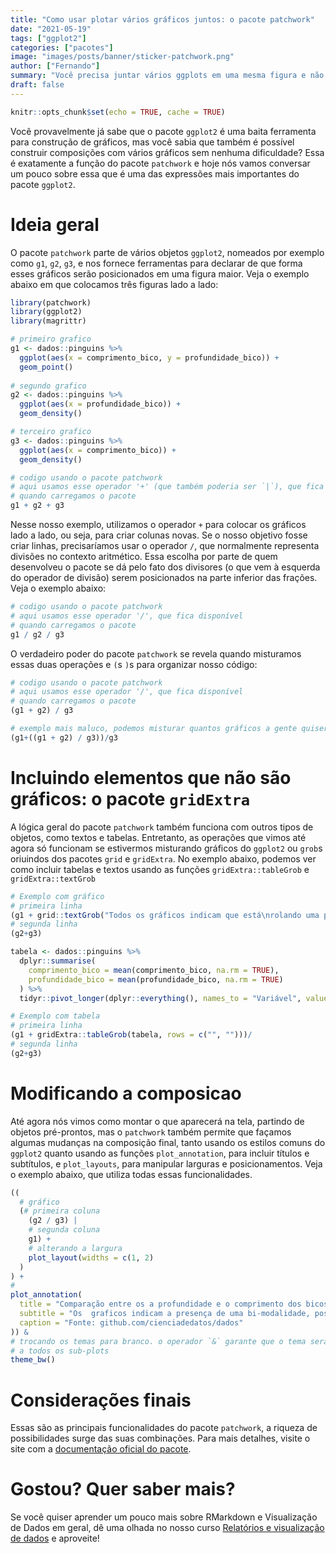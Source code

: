 ```yaml
---
title: "Como usar plotar vários gráficos juntos: o pacote patchwork"
date: "2021-05-19"
tags: ["ggplot2"]
categories: ["pacotes"]
image: "images/posts/banner/sticker-patchwork.png"
author: ["Fernando"]
summary: "Você precisa juntar vários ggplots em uma mesma figura e não sabe como fazer isso? Use o pacote patchwork!"
draft: false
---
```


```r
knitr::opts_chunk$set(echo = TRUE, cache = TRUE)
```

Você provavelmente já sabe que o pacote `ggplot2` é uma baita ferramenta para construção de gráficos, mas você sabia que também é possível construir composições com vários gráficos sem nenhuma dificuldade? Essa é exatamente a função do pacote `patchwork` e hoje nós vamos conversar um pouco sobre essa que é uma das expressões mais importantes do pacote `ggplot2`.

# Ideia geral

O pacote `patchwork` parte de vários objetos `ggplot2`, nomeados por exemplo como `g1`, `g2`, `g3`, e nos fornece ferramentas para declarar de que forma esses gráficos serão posicionados em uma figura maior. Veja o exemplo abaixo em que colocamos três figuras lado a lado:

```r
library(patchwork)
library(ggplot2)
library(magrittr)

# primeiro grafico
g1 <- dados::pinguins %>% 
  ggplot(aes(x = comprimento_bico, y = profundidade_bico)) + 
  geom_point()
  
# segundo grafico
g2 <- dados::pinguins %>% 
  ggplot(aes(x = profundidade_bico)) + 
  geom_density()

# terceiro grafico
g3 <- dados::pinguins %>% 
  ggplot(aes(x = comprimento_bico)) + 
  geom_density()

# codigo usando o pacote patchwork
# aqui usamos esse operador '+' (que também poderia ser `|`), que fica disponível
# quando carregamos o pacote 
g1 + g2 + g3

```

Nesse nosso exemplo, utilizamos o operador `+` para colocar os gráficos lado a lado, ou seja, para criar colunas novas. Se o nosso objetivo fosse criar linhas, precisaríamos usar o operador `/`, que normalmente representa divisões no contexto aritmético. Essa escolha por parte de quem desenvolveu o pacote se dá pelo fato dos divisores (o que vem à esquerda do operador de divisão) serem posicionados na parte inferior das frações. Veja o exemplo abaixo:

```r
# codigo usando o pacote patchwork
# aqui usamos esse operador '/', que fica disponível
# quando carregamos o pacote
g1 / g2 / g3
```

O verdadeiro poder do pacote `patchwork` se revela quando misturamos essas duas operações e `(`s `)`s para organizar nosso código:

```r
# codigo usando o pacote patchwork
# aqui usamos esse operador '/', que fica disponível
# quando carregamos o pacote
(g1 + g2) / g3
```

```r
# exemplo mais maluco, podemos misturar quantos gráficos a gente quiser e do jeito que a gente quiser:
(g1+((g1 + g2) / g3))/g3
```

# Incluindo elementos que não são gráficos: o pacote `gridExtra`

A lógica geral do pacote `patchwork` também funciona com outros tipos de objetos, como textos e tabelas. Entretanto, as operações que vimos até agora só funcionam se estivermos misturando gráficos do `ggplot2` ou `grob`s oriuindos dos pacotes `grid` e `gridExtra`. No exemplo abaixo, podemos ver como incluir tabelas e textos usando as funções `gridExtra::tableGrob` e `gridExtra::textGrob`

```r
# Exemplo com gráfico
# primeira linha
(g1 + grid::textGrob("Todos os gráficos indicam que está\nrolando uma parad bi-modal."))/
# segunda linha
(g2+g3)
```

```r

tabela <- dados::pinguins %>% 
  dplyr::summarise(
    comprimento_bico = mean(comprimento_bico, na.rm = TRUE),
    profundidade_bico = mean(profundidade_bico, na.rm = TRUE)
  ) %>% 
  tidyr::pivot_longer(dplyr::everything(), names_to = "Variável", values_to = "Média") 

# Exemplo com tabela
# primeira linha
(g1 + gridExtra::tableGrob(tabela, rows = c("", "")))/
# segunda linha
(g2+g3)
```

# Modificando a composicao

Até agora nós vimos como montar o que aparecerá na tela, partindo de objetos pré-prontos, mas o `patchwork` também permite que façamos algumas mudanças na composição final, tanto usando os estilos comuns do `ggplot2` quanto usando as funções `plot_annotation`, para incluir títulos e subtítulos, e `plot_layouts`, para manipular larguras e posicionamentos. Veja o exemplo abaixo, que utiliza todas essas funcionalidades. 

```r
((
  # gráfico
  (# primeira coluna
    (g2 / g3) |
    # segunda coluna
    g1) +
    # alterando a largura
    plot_layout(widths = c(1, 2)
  )
) +
# 
plot_annotation(
  title = "Comparação entre os a profundidade e o comprimento dos bicos",
  subtitle = "Os  graficos indicam a presença de uma bi-modalidade, possivelmente porque existem várias espécias na base.",
  caption = "Fonte: github.com/cienciadedatos/dados"
)) &
# trocando os temas para branco. o operador `&` garante que o tema será aplicado
# a todos os sub-plots
theme_bw() 
```

# Considerações finais

Essas são as principais funcionalidades do pacote `patchwork`, a riqueza de possibilidades surge das suas combinações. Para mais detalhes, visite o site com a [documentação oficial do pacote](https://patchwork.data-imaginist.com/index.html).

# Gostou? Quer saber mais?

Se você quiser aprender um pouco mais sobre RMarkdown e Visualização de Dados em geral, dê uma olhada no nosso curso [Relatórios e visualização de dados](https://curso-r.com/cursos/visualizacao/) e aproveite!
